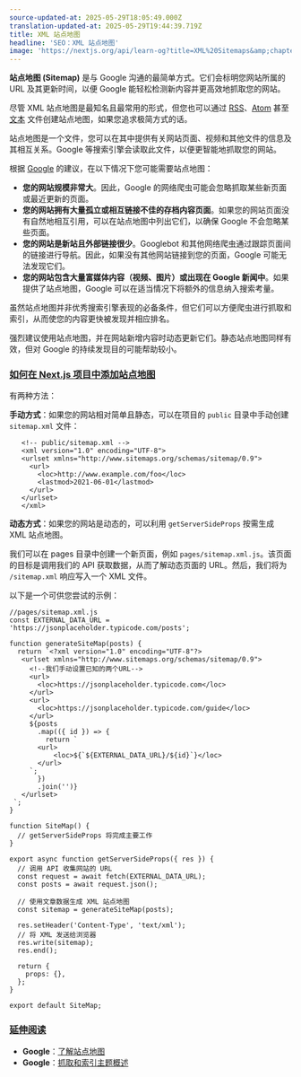 ```yaml
---
source-updated-at: 2025-05-29T18:05:49.000Z
translation-updated-at: 2025-05-29T19:44:39.719Z
title: XML 站点地图
headline: 'SEO：XML 站点地图'
image: 'https://nextjs.org/api/learn-og?title=XML%20Sitemaps&amp;chapter=7'
---
```


**站点地图 (Sitemap)** 是与 Google 沟通的最简单方式。它们会标明您网站所属的 URL 及其更新时间，以便 Google 能轻松检测新内容并更高效地抓取您的网站。

尽管 XML 站点地图是最知名且最常用的形式，但您也可以通过 [RSS](https://developers.google.com/search/docs/advanced/sitemaps/build-sitemap)、[Atom](https://developers.google.com/search/docs/advanced/sitemaps/build-sitemap) 甚至 [文本](https://developers.google.com/search/docs/advanced/sitemaps/build-sitemap) 文件创建站点地图，如果您追求极简方式的话。

站点地图是一个文件，您可以在其中提供有关网站页面、视频和其他文件的信息及其相互关系。Google 等搜索引擎会读取此文件，以便更智能地抓取您的网站。

根据 [Google](https://developers.google.com/search/docs/advanced/sitemaps/overview) 的建议，在以下情况下您可能需要站点地图：

*   **您的网站规模非常大**。因此，Google 的网络爬虫可能会忽略抓取某些新页面或最近更新的页面。
*   **您的网站拥有大量孤立或相互链接不佳的存档内容页面**。如果您的网站页面没有自然地相互引用，可以在站点地图中列出它们，以确保 Google 不会忽略某些页面。
*   **您的网站是新站且外部链接很少**。Googlebot 和其他网络爬虫通过跟踪页面间的链接进行导航。因此，如果没有其他网站链接到您的页面，Google 可能无法发现它们。
*   **您的网站包含大量富媒体内容（视频、图片）或出现在 Google 新闻中**。如果提供了站点地图，Google 可以在适当情况下将额外的信息纳入搜索考量。

虽然站点地图并非优秀搜索引擎表现的必备条件，但它们可以方便爬虫进行抓取和索引，从而使您的内容更快被发现并相应排名。

强烈建议使用站点地图，并在网站新增内容时动态更新它们。静态站点地图同样有效，但对 Google 的持续发现目的可能帮助较小。

### [如何在 Next.js 项目中添加站点地图](#how-to-add-sitemaps-to-a-nextjs-project)

有两种方法：

**手动方式**：如果您的网站相对简单且静态，可以在项目的 `public` 目录中手动创建 `sitemap.xml` 文件：

```
   <!-- public/sitemap.xml -->
   <xml version="1.0" encoding="UTF-8">
   <urlset xmlns="http://www.sitemaps.org/schemas/sitemap/0.9">
     <url>
       <loc>http://www.example.com/foo</loc>
       <lastmod>2021-06-01</lastmod>
     </url>
   </urlset>
   </xml>
```

**动态方式**：如果您的网站是动态的，可以利用 `getServerSideProps` 按需生成 XML 站点地图。

我们可以在 pages 目录中创建一个新页面，例如 `pages/sitemap.xml.js`。该页面的目标是调用我们的 API 获取数据，从而了解动态页面的 URL。然后，我们将为 `/sitemap.xml` 响应写入一个 XML 文件。

以下是一个可供您尝试的示例：

```
//pages/sitemap.xml.js
const EXTERNAL_DATA_URL = 'https://jsonplaceholder.typicode.com/posts';
 
function generateSiteMap(posts) {
  return `<?xml version="1.0" encoding="UTF-8"?>
   <urlset xmlns="http://www.sitemaps.org/schemas/sitemap/0.9">
     <!--我们手动设置已知的两个URL-->
     <url>
       <loc>https://jsonplaceholder.typicode.com</loc>
     </url>
     <url>
       <loc>https://jsonplaceholder.typicode.com/guide</loc>
     </url>
     ${posts
       .map(({ id }) => {
         return `
       <url>
           <loc>${`${EXTERNAL_DATA_URL}/${id}`}</loc>
       </url>
     `;
       })
       .join('')}
   </urlset>
 `;
}
 
function SiteMap() {
  // getServerSideProps 将完成主要工作
}
 
export async function getServerSideProps({ res }) {
  // 调用 API 收集网站的 URL
  const request = await fetch(EXTERNAL_DATA_URL);
  const posts = await request.json();
 
  // 使用文章数据生成 XML 站点地图
  const sitemap = generateSiteMap(posts);
 
  res.setHeader('Content-Type', 'text/xml');
  // 将 XML 发送给浏览器
  res.write(sitemap);
  res.end();
 
  return {
    props: {},
  };
}
 
export default SiteMap;
```

### [延伸阅读](#further-reading)

*   **Google**：[了解站点地图](https://developers.google.com/search/docs/advanced/sitemaps/overview)
*   **Google**：[抓取和索引主题概述](https://developers.google.com/search/docs/advanced/crawling/overview)